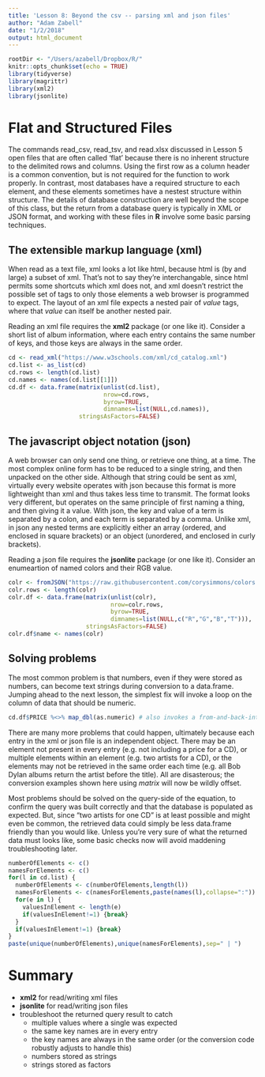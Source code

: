 ```yaml
---
title: 'Lesson 8: Beyond the csv -- parsing xml and json files'
author: "Adam Zabell"
date: "1/2/2018"
output: html_document
---
```


```r
rootDir <- "/Users/azabell/Dropbox/R/"
knitr::opts_chunk$set(echo = TRUE)
library(tidyverse)
library(magrittr)
library(xml2)
library(jsonlite)
```

# Flat and Structured Files
The commands read_csv, read_tsv, and read.xlsx discussed in Lesson 5 open files that are often called 'flat' because there is no inherent structure to the delimited rows and columns. Using the first row as a column header is a common convention, but is not required for the function to work properly. In contrast, most databases have a required structure to each element, and these elements sometimes have a nestest structure within structure. The details of database construction are well beyond the scope of this class, but the return from a database query is typically in XML or JSON format, and working with these files in **R** involve some basic parsing techniques.

## The extensible markup language (xml)
When read as a text file, xml looks a lot like html, because html is (by and large) a subset of xml. That's not to say they're interchangable, since html permits some shortcuts which xml does not, and xml doesn't restrict the possible set of tags to only those elements a web browser is programmed to expect. The layout of an xml file expects a nested pair of <key>*value*</key> tags, where that *value* can itself be another nested pair. 

Reading an xml file requires the **xml2** package (or one like it). Consider a short list of album information, where each entry contains the same number of keys, and those keys are always in the same order.
```r
cd <- read_xml("https://www.w3schools.com/xml/cd_catalog.xml")
cd.list <- as_list(cd)
cd.rows <- length(cd.list)
cd.names <- names(cd.list[[1]])
cd.df <- data.frame(matrix(unlist(cd.list), 
                           nrow=cd.rows, 
                           byrow=TRUE, 
                           dimnames=list(NULL,cd.names)),
                    stringsAsFactors=FALSE)
```

## The javascript object notation (json)
A web browser can only send one thing, or retrieve one thing, at a time. The most complex online form has to be reduced to a single string, and then unpacked on the other side. Although that string could be sent as xml, virtually every website operates with json because this format is more lightweight than xml and thus takes less time to transmit. The format looks very different, but operates on the same principle of first naming a thing, and then giving it a value. With json, the key and value of a term is separated by a colon, and each term is separated by a comma. Unlike xml, in json any nested terms are explicitly either an array (ordered, and enclosed in square brackets) or an object (unordered, and enclosed in curly brackets). 

Reading a json file requires the **jsonlite** package (or one like it). Consider an enumeartion of named colors and their RGB value.
```r
colr <- fromJSON("https://raw.githubusercontent.com/corysimmons/colors.json/master/colors.json")
colr.rows <- length(colr)
colr.df <- data.frame(matrix(unlist(colr), 
                             nrow=colr.rows, 
                             byrow=TRUE,
                             dimnames=list(NULL,c("R","G","B","T"))),
                      stringsAsFactors=FALSE)
colr.df$name <- names(colr)
```

## Solving problems
The most common problem is that numbers, even if they were stored as numbers, can become text strings during conversion to a data.frame. Jumping ahead to the next lesson, the simplest fix will invoke a loop on the column of data that should be numeric.
```r
cd.df$PRICE %<>% map_dbl(as.numeric) # also invokes a from-and-back-into pipe notation
```

There are many more problems that could happen, ultimately because each entry in the xml or json file is an independent object. There may be an element not present in every entry (e.g. not including a price for a CD), or multiple elements within an element (e.g. two artists for a CD), or the elements may not be retrieved in the same order each time (e.g. all Bob Dylan albums return the artist before the title). All are disasterous; the conversion examples shown here using *matrix* will now be wildly offset.

Most problems should be solved on the query-side of the equation, to confirm the query was built correctly and that the database is populated as expected. But, since "two artists for one CD" is at least possible and might even be common, the retrieved data could simply be less data.frame friendly than you would like. Unless you're very sure of what the returned data must looks like, some basic checks now will avoid maddening troubleshooting later. 
```r
numberOfElements <- c()
namesForElements <- c()
for(l in cd.list) {
  numberOfElements <- c(numberOfElements,length(l))
  namesForElements <- c(namesForElements,paste(names(l),collapse=":"))
  for(e in l) {
    valuesInElement <- length(e)
    if(valuesInElement!=1) {break}
  }
  if(valuesInElement!=1) {break}
}
paste(unique(numberOfElements),unique(namesForElements),sep=" | ")
```

# Summary
* **xml2** for read/writing xml files
* **jsonlite** for read/writing json files
* troubleshoot the returned query result to catch
    + multiple values where a single was expected
    + the same key names are in every entry
    + the key names are always in the same order (or the conversion code robustly adjusts to handle this)
    + numbers stored as strings
    + strings stored as factors
